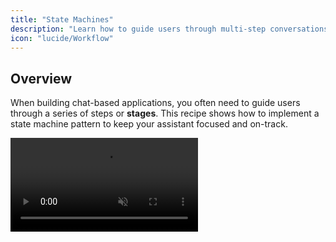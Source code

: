 ```yaml
---
title: "State Machines"
description: "Learn how to guide users through multi-step conversations using a state machine pattern."
icon: "lucide/Workflow"
---
```


## Overview

When building chat-based applications, you often need to guide users through a series of steps or **stages**. This recipe shows how to implement a state machine pattern to keep your assistant focused and on-track.

<video src="/images/cookbook/state-machine/demo.mp4" controls autoPlay loop muted playsInline className="rounded-xl shadow-lg border" />

<Callout>
This recipe assumes you have completed the [quickstart guide](/quickstart) and have a basic CopilotKit application running.
</Callout>

### What is a State Machine?

A state machine is a model where your application can be in exactly one state at a time, with clear rules about how to move between states. For chat applications, this means:

- The assistant knows exactly what stage of the conversation it's in
- Only certain actions are available in each stage
- There are clear rules for moving to the next stage

### State Machines in CopilotKit

When implementing a state machine in CopilotKit, the main piece that enables this pattern is the `available` prop present in
most of our hooks. This prop will allow you conditionally control what instructions, context, and actions are available to 
the assistant.

In this recipe, we combine the `available` prop with React state to control when each stage is active, sometimes through
standard deterministic update (button clicks), and sometimes through LLM-driven actions.

<ImageZoom src="/images/state-machine-arch.png" alt="State Machine Architecture" width="1000" height="500"/>

## Basic Implementation

<Steps>
  <Step>
    ### Create a stage

    Each stage is composed of stage-specific instructions, context, and actions. These are enabled or disabled
    as the stage changes via the `available` prop. In this example of a stage, we are extracting a user's name
    and ensuring it is not in a list of other names.

    ```tsx
    import { 
      useCopilotAdditionalInstructions, 
      useCopilotAction, 
      useCopilotReadable 
    } from "@copilotkit/react-core";

    // ...

    /*
     * Not required, but it is convenient to use a dedicated hook to define each 
     * stage of the state machine
     */
    function useStageOne(
      stage: string, 
      setStage: (stage: string) => void, 
      setName: (name: string) => void
    ) {

      /*
       * Each stage can define its own instructions, context, and transitions
       * (implemented via copilotActions). We transition between stages by simply
       * setting the `stage` variable from the handler of the transition:
       */

      // Add additional instructions to the system prompt if this stage is active
      useCopilotAdditionalInstructions({
        instructions: "Ask for the user's name politely.",
        // Use "available" argument to enable this only when the stage is correct! // [!code highlight:2]
        available: stage === "one" ? "available" : "disabled"
      })

      // Add context to the system prompt if this stage is active
      useCopilotReadable({
        description: "Other names",
        value: ["John", "Jane", "Jim"],
        available: stage === "one" ? "available" : "disabled" // [!code highlight]
      })

      // Add an action to the assistant that transitions to the next stage if this stage is active
      useCopilotAction({
        name: "transitionToNextStage",
        description: "Moves to the next stage, only call is the user's name is not in the list of other names",
        available: stage === "one" ? "available" : "disabled", // [!code highlight]
        parameters: [
          { name: "name", type: "string", description: "The name of the user", required: true },
        ],
        handler: ({ name }) => {
          // Perform any state updates given the user's input
          setName(name);

          // Transition to the next stage // [!code highlight:2]
          setStage("two"); 
        }
      });
    }
    ```
  </Step>

  <Step>
    ### Create another stage

    Now, let's create a second stage that's simple and just greets the user by name as a pirate. This is mainly just to
    demonstrate how to add any additional stages. The name will be made available to this stage in the next step.

    ```tsx
    import { useCopilotAdditionalInstructions } from "@copilotkit/react-core";

    // ...

    function useStageTwo(stage: string) => void) {
      // Add stage-specific instructions - only available in stage "two"
      useCopilotAdditionalInstructions({
        instructions: "Talk to the user about their name and refer to them like a pirate would.",
        available: stage === "two" ? "available" : "disabled"
      })

      // ...
    }

    // Any additional stages you want to add...
    ```
  </Step>

  <Step>
    ### Put it all together

    Finally, bring everything together into a chat component:

    ```tsx
    import { useState } from "react";
    import { CopilotKit, useCopilotReadable } from "@copilotkit/react-core";
    import { CopilotChat } from "@copilotkit/react-ui";

    // ...

    function StateMachineChat() {
      // Track the current stage and user's name
      const [stage, setStage] = useState<string>("one");
      const [name, setName] = useState<string>("");

      // Readable context available across all stages
      useCopilotReadable({
        description: "User's name",
        value: name,
      }, [name])

      // Initialize all stages with their required props
      useStageOne(stage, setStage, setName);
      useStageTwo(stage);
      // any additional stages...

      return (
        <CopilotKit>
          <CopilotChat/>
        </CopilotKit>
      )
    }
    ```

    <Accordions>
      <Accordion title="Full example code">
        ```tsx
        import { useState } from "react";
        import { CopilotChat } from "@copilotkit/react-ui";
        import { 
          CopilotKit, 
          useCopilotAction, 
          useCopilotAdditionalInstructions, 
          useCopilotReadable 
        } from "@copilotkit/react-core";

        /*
        * Not required, but it is convenient to use a dedicated hook to define each 
        * stage of the state machine
        */
        function useStageOne(
          stage: string, 
          setStage: (stage: string) => void, 
          setName: (name: string) => void
        ) {
        
          /*
          * Each stage can define its own instructions, context, and transitions
          * (implemented via copilotActions). We transition between stages by simply
          * setting the `stage` variable from the handler of the transition:
          */
        
          // Add additional instructions to the system prompt if this stage is active
          useCopilotAdditionalInstructions({
            instructions: "Ask for the user's name politely.",
            // Use "available" argument to enable this only when the stage is correct!
            available: stage === "one" ? "available" : "disabled"
          })
        
          // Add context to the system prompt if this stage is active
          useCopilotReadable({
            description: "Other names",
            value: ["John", "Jane", "Jim"],
            available: stage === "one" ? "available" : "disabled"
          })
        
          // Add an action to the assistant that transitions to the next stage if this stage is active
          useCopilotAction({
            name: "transitionToNextStage",
            description: "Moves to the next stage, only call is the user's name is not in the list of other names",
            available: stage === "one" ? "available" : "disabled",
            parameters: [
              { name: "name", type: "string", description: "The name of the user", required: true },
            ],
            handler: ({ name }) => {
              // Perform any state updates given the user's input
              setName(name);
        
              // Transition to the next stage
              setStage("two"); 
            }
          });
        }
        
        function useStageTwo(stage: string) => void) {
          // Add stage-specific instructions - only available in stage "two"
          useCopilotAdditionalInstructions({
            instructions: "Talk to the user about their name and refer to them like a pirate would.",
            available: stage === "two" ? "available" : "disabled"
          })
        
          // ...
        }
        
        // Any additional stages you want to add...

        function StateMachineChat() {
          const [stage, setStage] = useState<string>("one");
          const [ name, setName ] = useState<string>("");

          // Context available across all stages
          useCopilotReadable({
            description: "User's name",
            value: name,
            available: stage === "one" ? "available" : "disabled"
          }, [name])

          useStageOne(stage, setName);
          useStageTwo(stage);
          // any other stages you want to add ...

          return (
            <CopilotKit>
              <CopilotChat/>
            </CopilotKit>
          )
        }
        ```
      </Accordion>
    </Accordions>
  </Step>
  <Step>
    ### 🎉 You've implemented a state machine!
    To recap, each stage hook uses the `available` prop to control when its instructions, context, and actions are accessible to the assistant. This ensures that the assistant only uses the correct tools and context for the current stage.

    Next, let's see some advanced patterns you can implement with these fundamentals.
  </Step>
</Steps>

## Advanced Patterns

This state machine pattern can be extended for complex interactions. Below are some advanced patterns you can implement with code sourced in our 
[car sales example](https://github.com/CopilotKit/CopilotKit/tree/main/examples/state-machine) which you already saw a demo of in the [overview](#overview).

### Stage Transition Approaches

#### Code-driven Stage Transitions
When you want to transition between stages, you can do so by setting the `stage` deterministically, at any point in code.


```tsx
const [stage, setStage] = useState<string>("one");

// ...

<button onClick={() => setStage("two")}>
  Transition to next stage
</button>
```

The car sales demo uses this approach in generative UI (for more on generative UI, see the [section below](#generative-ui)) to transition between stages 
when a user submits their contact information.

Click here for the [source code](https://github.com/CopilotKit/CopilotKit/tree/main/examples/state-machine/src/lib/stages/use-stage-get-contact-info.tsx)

```tsx title="src/lib/stages/use-stage-get-contact-info.tsx"
// imports ...

export function useStageGetContactInfo() {
  const { setContactInfo, stage, setStage } = useGlobalState();

  // ...

  // Render the ContactInfo component and wait for the user's response.
  useCopilotAction(
    {
      name: "getContactInformation",
      description: "Get the contact information of the user",
      available: stage === "getContactInfo" ? "enabled" : "disabled",
      renderAndWaitForResponse: ({ status, respond }) => {
        return (
          <ContactInfo
            status={status}
            // [!code highlight:11]
            onSubmit={(name, email, phone) => {
              // Commit the contact information to the global state.
              setContactInfo({ name, email, phone });

              // Let the agent know that the user has submitted their contact information.
              respond?.("User has submitted their contact information.");

              // This move the state machine to the next stage, buildCar deterministically.
              setStage("buildCar");
            }}
          />
        );
      },
    },
    [stage],
  );
}

```

#### LLM-Driven Stage Transitions

Sometimes you need stages that can transition to different next stages based on user input or LLM-driven actions.

Click here for the [source code](https://github.com/CopilotKit/CopilotKit/tree/main/examples/state-machine/src/lib/stages/use-stage-sell-financing.tsx)

```tsx title="src/lib/stages/use-stage-sell-financing.tsx"
function useStageSellFinancing() {
  const { stage, setStage } = useGlobalState();
  const isActive = stage === "sellFinancing";

  // Provide context to the AI
  useCopilotReadable({
    description: "Financing Information",
    value: "Current promotion: 0% financing for 60 months...",
    available: isActive ? "enabled" : "disabled"
  });

  // Different paths based on financing choice by user, LLM will decide which path to take
  // [!code highlight:14]
  useCopilotAction({
    name: "selectFinancing",
    description: "Select the financing option",
    available: stage === "sellFinancing" ? "enabled" : "disabled",
    handler: () => setStage("getFinancingInfo"),
  }, [stage]);
 
  useCopilotAction({
    name: "selectNoFinancing",
    description: "Select the no financing option",
    available: stage === "sellFinancing" ? "enabled" : "disabled",
    handler: () => setStage("getPaymentInfo"),
  }, [stage]);

}
```

### Generative UI
[Generative UI](/guides/generative-ui) is a pattern where tool calls are streamed and rendered for the user to visualize the progress an agent is making. It can also be combined with the **Human-in-the-loop pattern** to allow checkpoints where the user can intervene and help guide the agent.

When combined with the state machine pattern, you can build deep and interactive conversations with the user. For example, the `buildCar` stage in the car sales demo 
uses generative UI to show the user available cars that they can choose from.

Click here for the [source code](https://github.com/CopilotKit/CopilotKit/tree/main/examples/state-machine/src/lib/stages/use-stage-build-car.tsx)

<video src="/images/cookbook/state-machine/gen-ui.mp4" controls autoPlay loop muted playsInline className="rounded-xl shadow-lg border" />

<Tabs items={["Build Car Stage", "Show Car Component"]}>
  <Tab value="Build Car Stage">
    ```tsx title="src/lib/stages/use-stage-build-car.tsx"
    export function useStageBuildCar() {
      const { setSelectedCar, stage, setStage } = useGlobalState();

      // ...

      useCopilotAction({
        name: "showCar",
        description: "Show a single car that you have in mind. Do not call this more than once, call `showMultipleCars` if you have multiple cars to show.",
        available: stage === "buildCar" ? "enabled" : "disabled", // [!code highlight]
        parameters: [
          // excluded for brevity, see source code link above for more detail
        ],
        renderAndWaitForResponse: ({ args, status, respond }) => {
          const { car } = args;
          return (
            // [!code highlight:11]
            <ShowCar
              car={(car as Car) || ({} as Car)}
              status={status}
              onSelect={() => {
                setSelectedCar((car as Car) || ({} as Car));
                respond?.("User has selected a car you can see it in your readables, the system will now move to the next state, do not call call nextState.");
                setStage("sellFinancing");
              }}
              onReject={() => respond?.("User wants to select a different car, please stay in this state and help them select a different car")}
            />
          );
        },
      }, [stage]);
      // ...
    }
    ```
  </Tab>
  <Tab value="Show Car Component">
    ```tsx title="src/components/generative-ui/show-car.tsx"
    export function ShowCar({ car, onSelect, onReject, status, className }: ShowCarProps) {
      const carDetails = [
        { label: "Make", value: car.make },
        { label: "Model", value: car.model },
        { label: "Year", value: car.year },
        { label: "Color", value: <ColorDisplay color={car.color} /> },
        { label: "Price", value: `$${car.price?.toLocaleString()}`, bold: true },
      ];

      const cardStyles = cn("min-w-[300px] max-w-sm bg-white rounded-xl overflow-hidden p-0 gap-0", className);
      const informationWrapperStyles = "space-y-6 pt-4 pb-4";
      const acceptButtonStyles = "flex-1 bg-blue-600 text-white px-6 py-3 rounded-lg font-medium hover:bg-blue-700 transition-all duration-200 shadow-sm hover:shadow-md";
      const rejectButtonStyles = "flex-1 bg-gray-50 text-gray-700 px-6 py-3 rounded-lg font-medium hover:bg-gray-100 transition-all duration-200";

      return (
        <AnimatedCard status={status} className={cardStyles}>
          <CarImage car={car} />

          <div className={informationWrapperStyles}>
            <div className="space-y-2 px-6">
              <div className="text-2xl font-semibold text-gray-900">
                {car.year} {car.make} {car.model}
              </div>
              {carDetails.map(({ label, value, bold }) => (
                <div key={label} className="flex justify-between items-center py-1">
                  <span className="text-gray-500 text-sm">{label}</span>
                  <span className={cn("text-gray-900", bold ? "font-semibold text-lg" : "text-sm")}>
                    {value}
                  </span>
                </div>
              ))}
            </div>

            <div className={cn("px-6 pt-2", status === "complete" ? "hidden" : "animate-fade-in")}>
              <hr className="mb-4 border-gray-100" />
              <div className="flex gap-3">
                {onReject && (
                  <button className={rejectButtonStyles} onClick={onReject}>
                    Other options
                  </button>
                )}
                <button className={acceptButtonStyles} onClick={onSelect}>
                  Select
                </button>
              </div>
            </div>
          </div>
        </AnimatedCard>
      );
    }
    ```
  </Tab>
</Tabs>

### Initial message loading
To add an initial message to the chat, we can use the `appendMessage` function provided by the `useCopilotChat` hook.

<Callout title="Improved experience coming soon">
  This is a temporary solution and we will be improving this in the near future.
</Callout>

Click here for the [source code](https://github.com/CopilotKit/CopilotKit/tree/main/examples/state-machine/src/components/car-sales-chat.tsx)

```tsx title="src/components/car-sales-chat.tsx"
import { useCopilotChat } from "@copilotkit/react-core";

// ...

const { appendMessage, isLoading } = useCopilotChat();

// Render an initial message when the chat is first loaded
useEffect(() => {
  if (initialMessageSent || isLoading) return;

  setTimeout(() => {
    appendMessage(
      new TextMessage({
        content:
          "Hi, I'm Fio, your AI car salesman. First, let's get your contact information before we get started.",
        role: MessageRole.Assistant,
      }),
    );
    setInitialMessageSent(true);
  }, 500);
}, [initialMessageSent, appendMessage, isLoading]);

// ...

```

### Tools When Entering a Stage

Sometimes you'll want to guide the AI to call a specific tool when entering a stage. 

The payment info stage demonstrates how to guide the AI to make specific tool calls by 
adding additional instructions to call the `getPaymentInformation` tool explicitly.

Click here for the [source code](https://github.com/CopilotKit/CopilotKit/tree/main/examples/state-machine/src/lib/stages/use-stage-get-payment-info.tsx)

```tsx title="src/lib/stages/use-stage-get-payment-info.tsx"
export function useStageGetPaymentInfo() {
  const { setCardInfo, stage, setStage } = useGlobalState();

  // Conditionally add additional instructions for the agent's prompt.
  useCopilotAdditionalInstructions({
    available: stage === "getPaymentInfo" ? "enabled" : "disabled",
    // [!code highlight:6]
    instructions: `
        CURRENT STATE: You are now getting the payment information of the user. 
        Say, 'Great! Now I need to get your payment information.' and MAKE SURE 
        to then call the 'getPaymentInformation' action.
    `,
  }, [stage]);

  // ...

}
```

## Recap

This recipe introduced a powerful pattern for building conversational AI applications using state machines. By breaking down complex interactions into discrete stages, each with
focused instructions and actions, we can create more maintainable and user-friendly experiences. 

With this pattern, you can start building your own multi-stage conversations. 

## Need Help?

Need help or want to share what you've built? Join our [Discord community](https://discord.gg/6dffbvGU3D) or open an issue on [GitHub](https://github.com/CopilotKit/CopilotKit/issues/new/choose).
